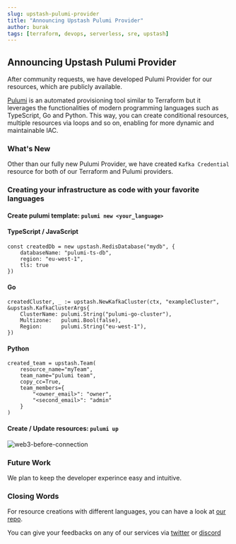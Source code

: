 ```yaml
---
slug: upstash-pulumi-provider
title: "Announcing Upstash Pulumi Provider"
author: burak
tags: [terraform, devops, serverless, sre, upstash]
---
```


## Announcing Upstash Pulumi Provider
After community requests, we have developed Pulumi Provider for our resources, which are publicly available.

[Pulumi](https://www.pulumi.com) is an automated provisioning tool similar to Terraform but it leverages the functionalities of modern programming languages such as TypeScript, Go and Python.
This way, you can create conditional resources, multiple resources via loops and so on, enabling for more dynamic and maintainable IAC.

### What's New
Other than our fully new Pulumi Provider, we have created `Kafka Credential` resource for both of our Terraform and Pulumi providers.

### Creating your infrastructure as code with your favorite languages
#### Create pulumi template: `pulumi new <your_language>`

#### TypeScript / JavaScript
```shell
const createdDb = new upstash.RedisDatabase("mydb", {
    databaseName: "pulumi-ts-db",
    region: "eu-west-1",
    tls: true
})
```

#### Go
```shell
createdCluster, _ := upstash.NewKafkaCluster(ctx, "exampleCluster", &upstash.KafkaClusterArgs{
    ClusterName: pulumi.String("pulumi-go-cluster"),
    Multizone:   pulumi.Bool(false),
    Region:      pulumi.String("eu-west-1"),
})
```

#### Python
```shell
created_team = upstash.Team(
    resource_name="myTeam",
    team_name="pulumi team",
    copy_cc=True,
    team_members={
        "<owner_email>": "owner",
        "<second_email>": "admin"
    }
)

```

#### Create / Update resources: `pulumi up`

![web3-before-connection](/blog/announce-pulumi/update-example.png)



### Future Work
We plan to keep the developer experince easy and intuitive.


### Closing Words
For resource creations with different languages, you can have a look at [our repo](https://github.com/upstash/upstash-pulumi-provider/tree/master/examples).

You can give your feedbacks on any of our services via [twitter](https://twitter.com/upstash) or [discord](https://discord.gg/w9SenAtbme)
